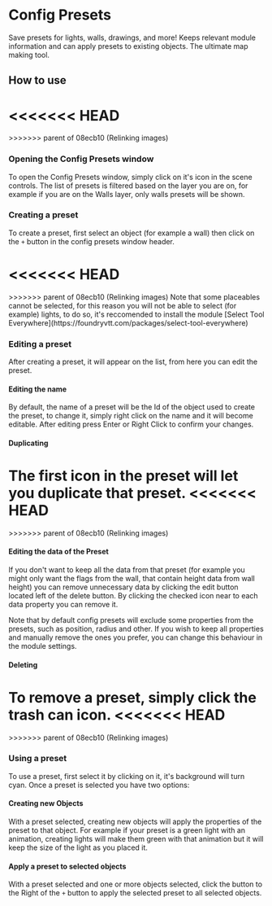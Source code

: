 
# Config Presets

Save presets for lights, walls, drawings, and more\! Keeps relevant
module information and can apply presets to existing objects. The
ultimate map making tool.

## How to use
<<<<<<< HEAD
<ImageButBetter src="/..public/images/Config-Presets/Cpopen.png" alt="Config Presets button" width={2000} height={2000} className={styles.wikiimage}/>
=======
<ImageButBetter src="/..public/images/Config-Presets/Cpopen.png" alt="Config Presets button" width={2000} height={2000} className={styles.wikiimage}/>
>>>>>>> parent of 08ecb10 (Relinking images)

### Opening the Config Presets window

To open the Config Presets window, simply click on it's icon in the
scene controls. The list of presets is filtered based on the layer you
are on, for example if you are on the Walls layer, only walls presets
will be shown.

### Creating a preset

To create a preset, first select an object (for example a wall) then click on the
`+` button in the config presets window header.

<<<<<<< HEAD
<ImageButBetter src="/..public/images/Config-Presets/Cpwindow.png" alt="Config Presets Window" width={2000} height={2000} className={styles.wikiimage}/>
=======
<ImageButBetter src="/..public/images/Config-Presets/Cpwindow.png" alt="Config Presets Window" width={2000} height={2000} className={styles.wikiimage}/>
>>>>>>> parent of 08ecb10 (Relinking images)
Note that some placeables cannot be selected, for this reason you will
not be able to select (for example) lights, to do so, it's reccomended
to install the module [Select Tool
Everywhere](https://foundryvtt.com/packages/select-tool-everywhere)

### Editing a preset

After creating a preset, it will appear on the list, from here you can
edit the preset.

#### Editing the name

By default, the name of a preset will be the Id of the object used to
create the preset, to change it, simply right click on the name and it
will become editable. After editing press Enter or Right Click to
confirm your changes.

#### Duplicating

The first icon in the preset will let you duplicate that preset.
<<<<<<< HEAD
<ImageButBetter src="/..public/images/Config-Presets/Cppresetedit.png" alt="Editing a Preset" width={2000} height={2000} className={styles.wikiimage}/>
=======
<ImageButBetter src="/..public/images/Config-Presets/Cppresetedit.png" alt="Editing a Preset" width={2000} height={2000} className={styles.wikiimage}/>
>>>>>>> parent of 08ecb10 (Relinking images)


#### Editing the data of the Preset

If you don't want to keep all the data from that preset (for example you might only want the flags from the wall, that contain height data from wall height) you can remove unnecessary data by clicking the edit button
located left of the delete button. By clicking the checked icon near to each data property you can remove it.

Note that by default config presets will exclude some properties from
the presets, such as position, radius and other. If you wish to keep all
properties and manually remove the ones you prefer, you can change this
behaviour in the module settings.

#### Deleting

To remove a preset, simply click the trash can icon. 
<<<<<<< HEAD
<ImageButBetter src="/..public/images/Config-Presets/Cpselectpreset.png" alt="Selecting a Preset" width={2000} height={2000} className={styles.wikiimage}/>
=======
<ImageButBetter src="/..public/images/Config-Presets/Cpselectpreset.png" alt="Selecting a Preset" width={2000} height={2000} className={styles.wikiimage}/>
>>>>>>> parent of 08ecb10 (Relinking images)


### Using a preset

To use a preset, first select it by clicking on it, it's background will
turn cyan. Once a preset is selected you have two options:

#### Creating new Objects

With a preset selected, creating new objects will apply the properties
of the preset to that object. For example if your preset is a green
light with an animation, creating lights will make them green with that
animation but it will keep the size of the light as you placed it.

#### Apply a preset to selected objects

With a preset selected and one or more objects selected, click the
button to the Right of the `+` button to apply the selected preset to
all selected objects.
